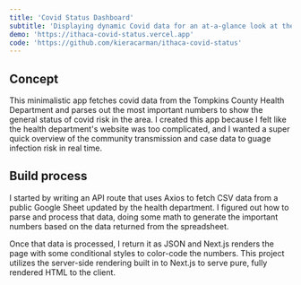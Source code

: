 ```yaml
---
title: 'Covid Status Dashboard'
subtitle: 'Displaying dynamic Covid data for an at-a-glance look at the most important numbers.'
demo: 'https://ithaca-covid-status.vercel.app'
code: 'https://github.com/kieracarman/ithaca-covid-status'
---
```


## Concept

This minimalistic app fetches covid data from the Tompkins County Health Department and parses out the most important numbers to show the general status of covid risk in the area. I created this app because I felt like the health department's website was too complicated, and I wanted a super quick overview of the community transmission and case data to guage infection risk in real time.

## Build process

I started by writing an API route that uses Axios to fetch CSV data from a public Google Sheet updated by the health department. I figured out how to parse and process that data, doing some math to generate the important numbers based on the data returned from the spreadsheet.

Once that data is processed, I return it as JSON and Next.js renders the page with some conditional styles to color-code the numbers. This project utilizes the server-side rendering built in to Next.js to serve pure, fully rendered HTML to the client.
